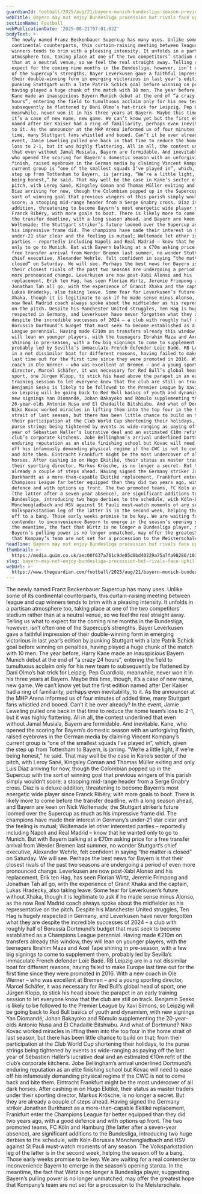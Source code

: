 ```yaml
---
guardianId: football/2025/aug/21/bayern-munich-bundesliga-season-preview-football
webTitle: Bayern may not enjoy Bundesliga procession but rivals face uphill task
sectionName: Football
webPublicationDate: '2025-08-21T07:01:02Z'
bodyText: >-
  The newly named Franz Beckenbauer Supercup has many uses. Unlike some of its
  continental counterparts, this curtain-raising meeting between league and cup
  winners tends to brim with a pleasing intensity. It unfolds in a partisan
  atmosphere too, taking place at one of the two competitors’ stadium rather
  than at a neutral venue, so we feel the real straight away. Telling us what to
  expect for the coming nine months in the Bundesliga, however, isn’t often one
  of the Supercup’s strengths. Bayer Leverkusen gave a faithful impression of
  their double-winning form in emerging victorious in last year’s edition by
  punking Stuttgart with a late Patrik Schick goal before winning on penalties,
  having played a huge chunk of the match with 10 men. The year before, Harry
  Kane made an inauspicious Bayern Munich debut at the end of “a crazy 24
  hours”, entering the field to tumultuous acclaim only for his new team to
  subsequently be flattened by Dani Olmo’s hat-trick for Leipzig. Pep Guardiola,
  meanwhile, never won it in his three years at Bayern. Maybe this time, though,
  it’s a case of new name, new game. We can’t know yet but the first edition
  named after Der Kaiser had a ring of familiarity, perhaps even inevitability,
  to it. As the announcer at the MHP Arena informed us of four minutes of added
  time, many Stuttgart fans whistled and booed. Can’t it be over already? In the
  event, Jamie Leweling pulled one back in that time to reduce the home team’s
  loss to 2-1, but it was highly flattering. All in all, the contest underlined
  that even without Jamal Musiala, Bayern are formidable. And inevitable. Kane,
  who opened the scoring for Bayern’s domestic season with an unforgiving
  finish, raised eyebrows in the German media by claiming Vincent Kompany’s
  current group is “one of the smallest squads I’ve played in”, which, given the
  step up from Tottenham to Bayern, is jarring. “We’re a little light, if we’re
  being honest,” he said. That may well be the case in Kane’s sector of the
  pitch, with Leroy Sané, Kingsley Coman and Thomas Müller exiting and only Luis
  Díaz arriving for now, though the Colombian popped up in the Supercup with the
  sort of winning goal that previous wingers of this parish simply wouldn’t
  score; a stooping mid-range header from a Serge Gnabry cross. Díaz is a deluxe
  addition, threatening to become Bayern’s most energetic wide player since
  Franck Ribéry, with more goals to boot. There is likely more to come before
  the transfer deadline, with a long season ahead, and Bayern are keen on Nick
  Woltemade; the Stuttgart striker’s future loomed over the Supercup as much as
  his impressive frame did. The champions have made their interest in Germany’s
  under-21 star clear and the feeling is mutual; Woltemade let other interested
  parties – reportedly including Napoli and Real Madrid – know that he wanted
  only to go to Munich. But with Bayern balking at a €70m asking price for a
  free transfer arrival from Werder Bremen last summer, no wonder Stuttgart’s
  chief executive, Alexander Wehrle, felt confident in saying “the matter is
  closed” on Saturday. We will see. Perhaps the best news for Bayern is that
  their closest rivals of the past two seasons are undergoing a period of even
  more pronounced change. Leverkusen are now post-Xabi Alonso and his
  replacement, Erik ten Hag, has seen Florian Wirtz, Jeremie Frimpong and
  Jonathan Tah all go, with the experience of Granit Xhaka and the captain,
  Lukas Hradecky, also taking leave. Some fear for Leverkusen’s future without
  Xhaka, though it is legitimate to ask if he made sense minus Alonso, as the
  now Real Madrid coach always spoke about the midfielder as his representative
  on the pitch. Despite his Manchester United struggles, Ten Hag is hugely
  respected in Germany, and Leverkusen have never forgotten what they are
  despite the incredible successes of 2024 – a club with roughly half of
  Borussia Dortmund’s budget that must seek to become established as a Champions
  League perennial. Having made €210m on transfers already this window, they
  will lean on younger players, with the teenagers Ibrahim Maza and Axel Tape
  shining in pre-season, with a few big signings to come to supplement them,
  probably led by Sevilla’s immaculate French defender Loïc Badé. RB Leipzig are
  in a not dissimilar boat for different reasons, having failed to make Europe
  last time out for the first time since they were promoted in 2016. With a new
  coach in Ole Werner – who was excellent at Bremen – and a young sporting
  director, Marcel Schäfer, it was necessary for Red Bull’s global head of
  sport, one Jürgen Klopp, to stick his head above the parapet in an early
  training session to let everyone know that the club are still on track.
  Benjamin Sesko is likely to be followed to the Premier League by Xavi Simons,
  so Leipzig will be going back to Red Bull basics of youth and dynamism, with
  new signings Yan Diomandé, Johan Bakayoko and Rômulo supplementing the
  20-year-olds Antonio Nusa and El Chadaille Bitshiabu. And what of Dortmund?
  Niko Kovac worked miracles in lifting them into the top four in the home
  strait of last season, but there has been little chance to build on that; from
  their participation at the Club World Cup shortening their holidays, to the
  purse strings being tightened by events as wide-ranging as paying off the last
  year of Sébastien Haller’s lucrative deal and an estimated €10m refit of the
  club’s corporate kitchens. Jobe Bellingham’s arrival underlined Dortmund’s
  enduring reputation as an elite finishing school but Kovac will need to ease
  off his infamously demanding physical regime if the CWC is not to come back
  and bite them. Eintracht Frankfurt might be the most undercover of all dark
  horses. After cashing in on Hugo Ekitiké, their status as master traders under
  their sporting director, Markus Krösche, is no longer a secret. But they are
  already a couple of steps ahead. Having signed the Germany striker Jonathan
  Burkhardt as a more-than-capable Ekitiké replacement, Frankfurt enter the
  Champions League far better equipped than they did two years ago, with a good
  defence and with options up front. The two promoted teams, FC Köln and Hamburg
  (the latter after a seven-year absence), are significant additions to the
  Bundesliga, introducing two huge derbies to the schedule, with Köln-Borussia
  Mönchengladbach and HSV against St Pauli must-watch moments of any season. The
  Volksparkstadion leg of the latter is in the second week, helping the season
  off to a bang. Those early weeks promise to be key. We are waiting for a real
  contender to inconvenience Bayern to emerge in the season’s opening stanza. In
  the meantime, the fact that Wirtz is no longer a Bundesliga player, suggesting
  Bayern’s pulling power is no longer unmatched, may offer the greatest hope
  that Kompany’s team are not set for a procession to the Meisterschale.
headline: Bayern may not enjoy Bundesliga procession but rivals face uphill task
thumbnail: >-
  https://media.guim.co.uk/aec00f637a761c9de05d0bd40229a75a7fa98286/1032_0_5160_4128/500.jpg
slug: bayern-may-not-enjoy-bundesliga-procession-but-rivals-face-uphill-task
webUrl: >-
  https://www.theguardian.com/football/2025/aug/21/bayern-munich-bundesliga-season-preview-football
---
```

The newly named Franz Beckenbauer Supercup has many uses. Unlike some of its continental counterparts, this curtain-raising meeting between league and cup winners tends to brim with a pleasing intensity. It unfolds in a partisan atmosphere too, taking place at one of the two competitors’ stadium rather than at a neutral venue, so we feel the real straight away. Telling us what to expect for the coming nine months in the Bundesliga, however, isn’t often one of the Supercup’s strengths. Bayer Leverkusen gave a faithful impression of their double-winning form in emerging victorious in last year’s edition by punking Stuttgart with a late Patrik Schick goal before winning on penalties, having played a huge chunk of the match with 10 men. The year before, Harry Kane made an inauspicious Bayern Munich debut at the end of “a crazy 24 hours”, entering the field to tumultuous acclaim only for his new team to subsequently be flattened by Dani Olmo’s hat-trick for Leipzig. Pep Guardiola, meanwhile, never won it in his three years at Bayern. Maybe this time, though, it’s a case of new name, new game. We can’t know yet but the first edition named after Der Kaiser had a ring of familiarity, perhaps even inevitability, to it. As the announcer at the MHP Arena informed us of four minutes of added time, many Stuttgart fans whistled and booed. Can’t it be over already? In the event, Jamie Leweling pulled one back in that time to reduce the home team’s loss to 2-1, but it was highly flattering. All in all, the contest underlined that even without Jamal Musiala, Bayern are formidable. And inevitable. Kane, who opened the scoring for Bayern’s domestic season with an unforgiving finish, raised eyebrows in the German media by claiming Vincent Kompany’s current group is “one of the smallest squads I’ve played in”, which, given the step up from Tottenham to Bayern, is jarring. “We’re a little light, if we’re being honest,” he said. That may well be the case in Kane’s sector of the pitch, with Leroy Sané, Kingsley Coman and Thomas Müller exiting and only Luis Díaz arriving for now, though the Colombian popped up in the Supercup with the sort of winning goal that previous wingers of this parish simply wouldn’t score; a stooping mid-range header from a Serge Gnabry cross. Díaz is a deluxe addition, threatening to become Bayern’s most energetic wide player since Franck Ribéry, with more goals to boot. There is likely more to come before the transfer deadline, with a long season ahead, and Bayern are keen on Nick Woltemade; the Stuttgart striker’s future loomed over the Supercup as much as his impressive frame did. The champions have made their interest in Germany’s under-21 star clear and the feeling is mutual; Woltemade let other interested parties – reportedly including Napoli and Real Madrid – know that he wanted only to go to Munich. But with Bayern balking at a €70m asking price for a free transfer arrival from Werder Bremen last summer, no wonder Stuttgart’s chief executive, Alexander Wehrle, felt confident in saying “the matter is closed” on Saturday. We will see. Perhaps the best news for Bayern is that their closest rivals of the past two seasons are undergoing a period of even more pronounced change. Leverkusen are now post-Xabi Alonso and his replacement, Erik ten Hag, has seen Florian Wirtz, Jeremie Frimpong and Jonathan Tah all go, with the experience of Granit Xhaka and the captain, Lukas Hradecky, also taking leave. Some fear for Leverkusen’s future without Xhaka, though it is legitimate to ask if he made sense minus Alonso, as the now Real Madrid coach always spoke about the midfielder as his representative on the pitch. Despite his Manchester United struggles, Ten Hag is hugely respected in Germany, and Leverkusen have never forgotten what they are despite the incredible successes of 2024 – a club with roughly half of Borussia Dortmund’s budget that must seek to become established as a Champions League perennial. Having made €210m on transfers already this window, they will lean on younger players, with the teenagers Ibrahim Maza and Axel Tape shining in pre-season, with a few big signings to come to supplement them, probably led by Sevilla’s immaculate French defender Loïc Badé. RB Leipzig are in a not dissimilar boat for different reasons, having failed to make Europe last time out for the first time since they were promoted in 2016. With a new coach in Ole Werner – who was excellent at Bremen – and a young sporting director, Marcel Schäfer, it was necessary for Red Bull’s global head of sport, one Jürgen Klopp, to stick his head above the parapet in an early training session to let everyone know that the club are still on track. Benjamin Sesko is likely to be followed to the Premier League by Xavi Simons, so Leipzig will be going back to Red Bull basics of youth and dynamism, with new signings Yan Diomandé, Johan Bakayoko and Rômulo supplementing the 20-year-olds Antonio Nusa and El Chadaille Bitshiabu. And what of Dortmund? Niko Kovac worked miracles in lifting them into the top four in the home strait of last season, but there has been little chance to build on that; from their participation at the Club World Cup shortening their holidays, to the purse strings being tightened by events as wide-ranging as paying off the last year of Sébastien Haller’s lucrative deal and an estimated €10m refit of the club’s corporate kitchens. Jobe Bellingham’s arrival underlined Dortmund’s enduring reputation as an elite finishing school but Kovac will need to ease off his infamously demanding physical regime if the CWC is not to come back and bite them. Eintracht Frankfurt might be the most undercover of all dark horses. After cashing in on Hugo Ekitiké, their status as master traders under their sporting director, Markus Krösche, is no longer a secret. But they are already a couple of steps ahead. Having signed the Germany striker Jonathan Burkhardt as a more-than-capable Ekitiké replacement, Frankfurt enter the Champions League far better equipped than they did two years ago, with a good defence and with options up front. The two promoted teams, FC Köln and Hamburg (the latter after a seven-year absence), are significant additions to the Bundesliga, introducing two huge derbies to the schedule, with Köln-Borussia Mönchengladbach and HSV against St Pauli must-watch moments of any season. The Volksparkstadion leg of the latter is in the second week, helping the season off to a bang. Those early weeks promise to be key. We are waiting for a real contender to inconvenience Bayern to emerge in the season’s opening stanza. In the meantime, the fact that Wirtz is no longer a Bundesliga player, suggesting Bayern’s pulling power is no longer unmatched, may offer the greatest hope that Kompany’s team are not set for a procession to the Meisterschale.
